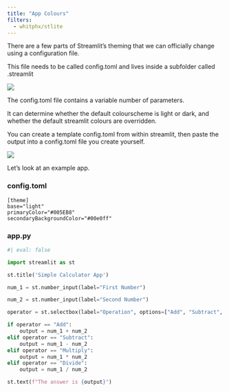 ```yaml
---
title: "App Colours"
filters:
  - whitphx/stlite
---
```


There are a few parts of Streamlit’s theming that we can officially change using a configuration file.

This file needs to be called config.toml and lives inside a subfolder called .streamlit

![](assets/2024-09-16-22-11-49.png)

The config.toml file contains a variable number of parameters.

It can determine whether the default colourscheme is light or dark, and whether the default streamlit colours are overridden.

You can create a template config.toml from within streamlit, then paste the output into a config.toml file you create yourself.

![](assets/firefox_qB7kSDDCyA.gif)

Let's look at an example app.

### config.toml

```
[theme]
base="light"
primaryColor="#005EB8"
secondaryBackgroundColor="#00e0ff"
```

### app.py

```python
#| eval: false

import streamlit as st

st.title('Simple Calculator App')

num_1 = st.number_input(label="First Number")

num_2 = st.number_input(label="Second Number")

operator = st.selectbox(label="Operation", options=["Add", "Subtract", "Multiply", "Divide"])

if operator == "Add":
    output = num_1 + num_2
elif operator == "Subtract":
    output = num_1 - num_2
elif operator == "Multiply":
    output = num_1 * num_2
elif operator == "Divide":
    output = num_1 / num_2

st.text(f"The answer is {output}")

```
